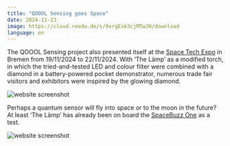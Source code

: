 ```yaml
---
title: "QOOOL Sensing goes Space"
date: 2024-11-23
image: https://cloud.reedu.de/s/9xrgEsk3cjMTwJH/download
language: en
---
```


The QOOOL Sensing project also presented itself at the [Space Tech Expo](https://www.spacetechexpo-europe.com/) in Bremen from 19/11/2024 to 22/11/2024. With ‘The Lämp’ as a modified torch, in which the tried-and-tested LED and colour filter were combined with a diamond in a battery-powered pocket demonstrator, numerous trade fair visitors and exhibitors were inspired by the glowing diamond.

![website screenshot](https://cloud.reedu.de/s/9xrgEsk3cjMTwJH/download)

Perhaps a quantum sensor will fly into space or to the moon in the future? At least ‘The Lämp’ has already been on board the [SpaceBuzz One](https://www.dlr.de/de/ar/karriere-nachwuchs/spacebuzz-one) as a test.

![website screenshot](https://cloud.reedu.de/s/YGyeqLA68sL9Zp4/download)

